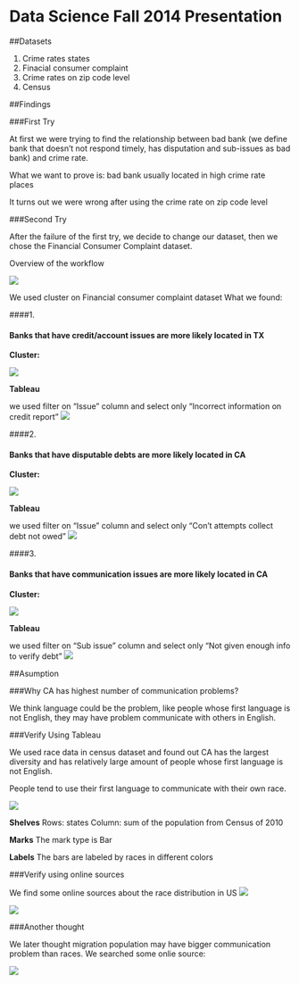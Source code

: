 Data Science Fall 2014 Presentation
===

##Datasets

1. Crime rates states
2. Finacial consumer complaint
3. Crime rates on zip code level
4. Census

##Findings

###First Try

At first we were trying to find the relationship between bad bank (we define bank that doesn’t not respond timely, has disputation and sub-issues as bad bank) and crime rate.

What we want to prove is: bad bank usually located in high crime rate places

It turns out we were wrong after using the crime rate on zip code level

###Second Try

After the failure of the first try, we decide to change our dataset, then we chose the Financial Consumer Complaint dataset.

Overview of the workflow

![](./image/workflow.png)

We used cluster on Financial consumer complaint dataset
What we found:

####1.

#### Banks that have credit/account issues are more likely located in TX

**Cluster:**

![](./image/cluster6.jpg)

**Tableau**

we used filter on "Issue" column and select only "Incorrect information on credit report"
![](./image/tx.jpg)


####2.

#### Banks that have disputable debts are more likely located in CA

**Cluster:**

![](./image/cluster14.jpg)

**Tableau**

we used filter on "Issue" column and select only "Con't attempts collect debt not owed"
![](./image/CA_cd.jpg)


####3.

#### Banks that have communication issues are more likely located in CA

**Cluster:**

![](./image/cluster16.jpg)

**Tableau**

we used filter on "Sub issue" column and select only "Not given enough info to verify debt"
![](./image/CA_vd.jpg)



##Asumption

###Why CA has highest number of communication problems? 

We think language could be the problem, like people whose first language is not English, they may have problem communicate with others in English.

###Verify Using Tableau

We used race data in census dataset and found out CA has the largest diversity and has relatively large amount of people whose first language is not English.

People tend to use their first language to communicate with their own race.

![](./image/states.jpg)

**Shelves**
Rows: states
Column: sum of the population from Census of 2010

**Marks**
The mark type is Bar

**Labels**
The bars are labeled by races in different colors

###Verify using online sources

We find some online sources about the race distribution in US
![](./image/onlie1.png)

![](./image/online2.png)

###Another thought

We later thought migration population may have bigger communication problem than races. We searched some onlie source:

![](./image/migration.png)
